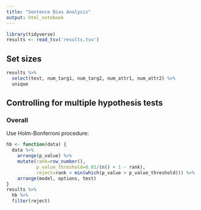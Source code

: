 ```yaml
---
title: "Sentence Bias Analysis"
output: html_notebook
---
```


```r
library(tidyverse)
results <- read_tsv('results.tsv')
```

## Set sizes

```r
results %>%
  select(test, num_targ1, num_targ2, num_attr1, num_attr2) %>%
  unique
```

## Controlling for multiple hypothesis tests

### Overall

Use Holm-Bonferroni procedure:

```r
hb <- function(data) {
  data %>%
    arrange(p_value) %>%
    mutate(rank=row_number(),
           p_value_threshold=0.01/(n() + 1 - rank),
           reject=rank < min(which(p_value > p_value_threshold))) %>%
    arrange(model, options, test)
}
results %>%
  hb %>%
  filter(reject)
```
